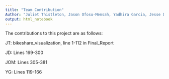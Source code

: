 ```yaml
---
title: "Team Contribution"
Author: "Juliet Thistleton, Jason Ofosu-Mensah, Yadhira Garcia, Jesse Dykes"
output: html_notebook
---
```


The contributions to this project are as follows:

JT: bikeshare_visualization, line 1-112 in Final_Report

JD: Lines 169-300

JOM: Lines 305-381

YG: Lines 119-166 
